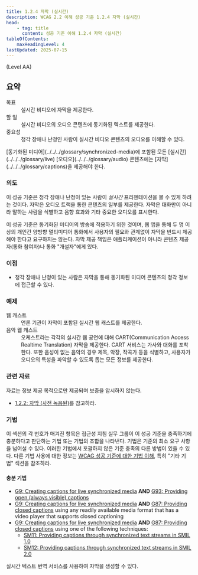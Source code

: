 ```yaml
---
title: 1.2.4 자막 (실시간)
description: WCAG 2.2 이해 성공 기준 1.2.4 자막 (실시간)
head:
    - tag: title
      content: 성공 기준 이해 1.2.4 자막 (실시간)
tableOfContents:
    maxHeadingLevel: 4
lastUpdated: 2025-07-15
---
```



(Level AA)

## 요약

<dl>
<dt>목표</dt>
<dd>실시간 비디오에 자막을 제공한다.</dd>
<dt>할 일</dt>
<dd>실시간 비디오의 오디오 콘텐츠에 동기화된 텍스트를 제공한다.</dd>
<dt>중요성</dt>
<dd>청각 장애나 난청인 사람이 실시간 비디오 콘텐츠의 오디오를 이해할 수 있다.</dd>
</dl>

<Card title="성공 기준(SC)">
[동기화된 미디어](../../../glossary/synchronized-media)에 포함된 모든 [실시간](../../../glossary/live) [오디오](../../../glossary/audio) 콘텐츠에는 [자막](../../../glossary/captions)을 제공해야 한다.
</Card>

### 의도

이 성공 기준은 청각 장애나 난청이 있는 사람이 *실시간* 프리젠테이션을 볼 수 있게 하려는 것이다. 자막은 오디오 트랙을 통한 콘텐츠의 일부를 제공한다. 자막은 대화만이 아니라 말하는 사람을 식별하고 음향 효과와 기타 중요한 오디오를 표시한다.

이 성공 기준은 동기화된 미디어의 방송에 적용하기 위한 것이며, 웹 앱을 통해 두 명 이상의 개인간 양방향 멀티미디어 통화에서 사용자의 필요와 관계없이 자막을 반드시 제공해야 한다고 요구하지는 않는다. 자막 제공 책임은 애플리케이션이 아니라 콘텐츠 제공자(통화 참여자)나 통화 "개설자"에게 있다.

### 이점

*   청각 장애나 난청이 있는 사람은 자막을 통해 동기화된 미디어 콘텐츠의 청각 정보에 접근할 수 있다.

### 예제

<dl>
    <dt>웹 캐스트</dt>
    <dd>언론 기관이 자막이 포함된 실시간 웹 캐스트를 제공한다.</dd>
    <dt>음악 웹 캐스트</dt>
    <dd>오케스트라는 각각의 실시간 웹 공연에 대해 CART(<span lang="en">Communication Access Realtime Translation</span>) 자막을 제공한다. CART 서비스는 가사와 대화를 포착한다. 또한 음성이 없는 음악의 경우 제목, 악장, 작곡가 등을 식별하고, 사용자가 오디오의 특성을 파악할 수 있도록 돕는 모든 정보를 제공한다.</dd>
</dl>

### 관련 자료

자료는 정보 제공 목적으로만 제공되며 보증을 암시하지 않는다.

*   [1.2.2: 자막 (사전 녹음된)](captions-prerecorded)를 참고하라.

### 기법

이 섹션의 각 번호가 매겨진 항목은 접근성 지침 실무 그룹이 이 성공 기준을 충족하기에 충분하다고 판단하는 기법 또는 기법의 조합을 나타낸다. 기법은 기준의 최소 요구 사항을 넘어설 수 있다. 이러한 기법에서 포괄하지 않은 기준 충족의 다른 방법이 있을 수 있다. 다른 기법 사용에 대한 정보는 [WCAG 성공 기준에 대한 기법 이해](../understanding-techniques), 특히 "기타 기법" 섹션을 참조하라.

#### 충분 기법

*   [G9: Creating captions for live synchronized media](https://www.w3.org/WAI/WCAG22/Techniques/general/G9) **AND** [G93: Providing open (always visible) captions](https://www.w3.org/WAI/WCAG22/Techniques/general/G93)
*   [G9: Creating captions for live synchronized media](https://www.w3.org/WAI/WCAG22/Techniques/general/G9) **AND** [G87: Providing closed captions](https://www.w3.org/WAI/WCAG22/Techniques/general/G87) using any readily available media format that has a video player that supports closed captioning
*   [G9: Creating captions for live synchronized media](https://www.w3.org/WAI/WCAG22/Techniques/general/G9) **AND** [G87: Providing closed captions](https://www.w3.org/WAI/WCAG22/Techniques/general/G87) using one of the following techniques:
    *   [SM11: Providing captions through synchronized text streams in SMIL 1.0](https://www.w3.org/WAI/WCAG22/Techniques/smil/SM11)
    *   [SM12: Providing captions through synchronized text streams in SMIL 2.0](https://www.w3.org/WAI/WCAG22/Techniques/smil/SM12)


<Card title="참고">
실시간 텍스트 번역 서비스를 사용하여 자막을 생성할 수 있다.
</Card>